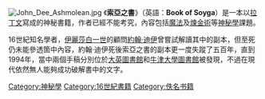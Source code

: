 [[File:John_Dee_Ashmolean.jpg|thumb]]
《'''索亞之書'''》（英語：'''Book of Soyga'''）是一本以[[拉丁语|拉丁文]]寫成的神秘書籍，作者已經不能考究，內容包括[[魔法|魔法]]及[[煉金術|煉金術]]等[[神秘學|神秘學]]課題。

16世紀知名學者，[[伊丽莎白一世|伊麗莎白一世]]的顧問[[約翰·迪伊|約翰·迪伊]]曾嘗試解讀其中的副本，但至死仍未能參透箇中內容，約翰·迪伊死後索亞之書的副本更一度失蹤了五百年，直到1994年，當中兩個手稿分別位於[[大英圖書館|大英圖書館]]和[[博德利圖書館|牛津大學圖書館]]被發現，不過在現代依然無人能夠成功破解書中的文字。

[[Category:神秘學|Category:神秘學]]
[[Category:16世紀書籍|Category:16世紀書籍]]
[[Category:佚名书籍|Category:佚名书籍]]